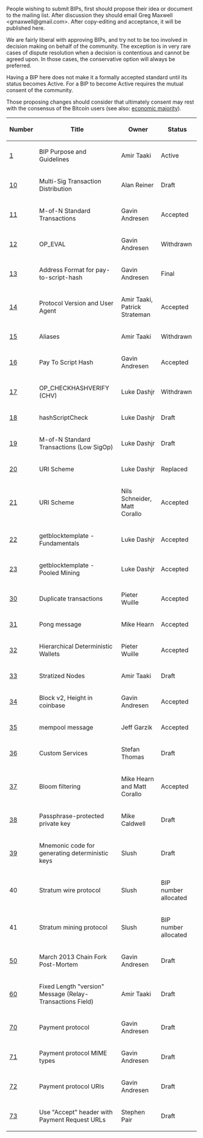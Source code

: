 People wishing to submit BIPs, first should propose their idea or document to the mailing list. After discussion they should email Greg Maxwell &lt;gmaxwell@gmail.com&gt;. After copy-editing and acceptance, it will be published here.

We are fairly liberal with approving BIPs, and try not to be too involved in decision making on behalf of the community. The exception is in very rare cases of dispute resolution when a decision is contentious and cannot be agreed upon. In those cases, the conservative option will always be preferred.

Having a BIP here does not make it a formally accepted standard until its status becomes Active. For a BIP to become Active requires the mutual consent of the community.

Those proposing changes should consider that ultimately consent may rest with the consensus of the Bitcoin users (see also: [https://en.bitcoin.it/wiki/Economic_majority economic majority]).

{| class="wikitable sortable" style="width: auto; text-align: center; font-size: smaller; table-layout: fixed;"
!Number
!Title
!Owner
!Status
|- style="background-color: #cfffcf"
| [[bip-0001.mediawiki|1]]
| BIP Purpose and Guidelines
| Amir Taaki
| Active
|-
| [[bip-0010.mediawiki|10]]
| Multi-Sig Transaction Distribution
| Alan Reiner
| Draft
|- style="background-color: #cfffcf"
| [[bip-0011.mediawiki|11]]
| M-of-N Standard Transactions
| Gavin Andresen
| Accepted
|- style="background-color: #ffcfcf"
| [[bip-0012.mediawiki|12]]
| OP_EVAL
| Gavin Andresen
| Withdrawn
|- style="background-color: #cfffcf"
| [[bip-0013.mediawiki|13]]
| Address Format for pay-to-script-hash
| Gavin Andresen
| Final
|- style="background-color: #cfffcf"
| [[bip-0014.mediawiki|14]]
| Protocol Version and User Agent
| Amir Taaki, Patrick Strateman
| Accepted
|- style="background-color: #ffcfcf"
| [[bip-0015.mediawiki|15]]
| Aliases
| Amir Taaki
| Withdrawn
|- style="background-color: #cfffcf"
| [[bip-0016.mediawiki|16]]
| Pay To Script Hash
| Gavin Andresen
| Accepted
|- style="background-color: #ffcfcf"
| [[bip-0017.mediawiki|17]]
| OP_CHECKHASHVERIFY (CHV)
| Luke Dashjr
| Withdrawn
|-
| [[bip-0018.mediawiki|18]]
| hashScriptCheck
| Luke Dashjr
| Draft
|-
| [[bip-0019.mediawiki|19]]
| M-of-N Standard Transactions (Low SigOp)
| Luke Dashjr
| Draft
|- style="background-color: #ffcfcf"
| [[bip-0020.mediawiki|20]]
| URI Scheme
| Luke Dashjr
| Replaced
|- style="background-color: #cfffcf"
| [[bip-0021.mediawiki|21]]
| URI Scheme
| Nils Schneider, Matt Corallo
| Accepted
|- style="background-color: #cfffcf"
| [[bip-0022.mediawiki|22]]
| getblocktemplate - Fundamentals
| Luke Dashjr
| Accepted
|- style="background-color: #cfffcf"
| [[bip-0023.mediawiki|23]]
| getblocktemplate - Pooled Mining
| Luke Dashjr
| Accepted
|- style="background-color: #cfffcf"
| [[bip-0030.mediawiki|30]]
| Duplicate transactions
| Pieter Wuille
| Accepted
|- style="background-color: #cfffcf"
| [[bip-0031.mediawiki|31]]
| Pong message
| Mike Hearn
| Accepted
|- style="background-color: #cfffcf"
| [[bip-0032.mediawiki|32]]
| Hierarchical Deterministic Wallets
| Pieter Wuille
| Accepted
|-
| [[bip-0033.mediawiki|33]]
| Stratized Nodes
| Amir Taaki
| Draft
|- style="background-color: #cfffcf"
| [[bip-0034.mediawiki|34]]
| Block v2, Height in coinbase
| Gavin Andresen
| Accepted
|- style="background-color: #cfffcf"
| [[bip-0035.mediawiki|35]]
| mempool message
| Jeff Garzik
| Accepted
|-
| [[bip-0036.mediawiki|36]]
| Custom Services
| Stefan Thomas
| Draft
|- style="background-color: #cfffcf"
| [[bip-0037.mediawiki|37]]
| Bloom filtering
| Mike Hearn and Matt Corallo
| Accepted
|-
| [[bip-0038.mediawiki|38]]
| Passphrase-protected private key
| Mike Caldwell
| Draft
|-
| [[bip-0039.mediawiki|39]]
| Mnemonic code for generating deterministic keys
| Slush
| Draft
|-
| 40
| Stratum wire protocol
| Slush
| BIP number allocated
|-
| 41
| Stratum mining protocol
| Slush
| BIP number allocated
<!-- 42-49 reserved for stratum extensions -->
|-
| [[bip-0050.mediawiki|50]]
| March 2013 Chain Fork Post-Mortem
| Gavin Andresen
| Draft
<!-- 50 series reserved for a group of post-mortems -->
|-
| [[bip-0060.mediawiki|60]]
| Fixed Length "version" Message (Relay-Transactions Field)
| Amir Taaki
| Draft
|-
| [[bip-0070.mediawiki|70]]
| Payment protocol
| Gavin Andresen
| Draft
|-
| [[bip-0071.mediawiki|71]]
| Payment protocol MIME types
| Gavin Andresen
| Draft
|-
| [[bip-0072.mediawiki|72]]
| Payment protocol URIs
| Gavin Andresen
| Draft
|-
| [[bip-0073.mediawiki|73]]
| Use "Accept" header with Payment Request URLs
| Stephen Pair
| Draft
|}

<!-- IMPORTANT!  See the instructions at the top of this page, do NOT JUST add BIPs here! -->
